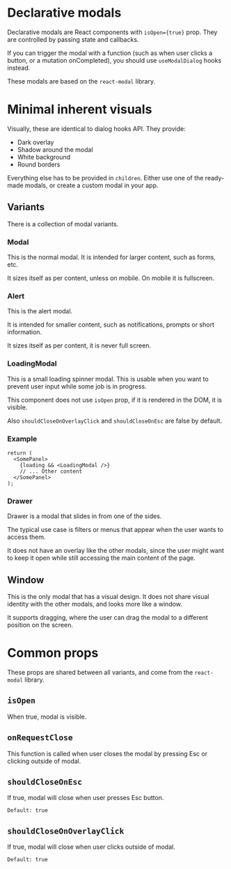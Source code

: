 
<Meta title="modal/Declarative modals" />

# Declarative modals

Declarative modals are React components with `isOpen={true}` prop.
They are controlled by passing state and callbacks.

If you can trigger the modal with a function (such as when user clicks a button, or a mutation onCompleted),
you should use `useModalDialog` hooks instead.

These modals are based on the `react-modal` library.

# Minimal inherent visuals

Visually, these are identical to dialog hooks API.
They provide:

- Dark overlay
- Shadow around the modal
- White background
- Round borders

Everything else has to be provided in `children`.
Either use one of the ready-made modals, or create a custom modal in your app.

## Variants

There is a collection of modal variants.

### Modal

This is the normal modal.
It is intended for larger content, such as forms, etc.

It sizes itself as per content, unless on mobile. On mobile it is fullscreen.

<Canvas of={ModalStories.Standard} />

### Alert

This is the alert modal.

It is intended for smaller content, such as notifications, prompts or short information.

It sizes itself as per content, it is never full screen.

<Canvas of={AlertStories.Standard} />

### LoadingModal

This is a small loading spinner modal.
This is usable when you want to prevent user input while some job is in progress.

This component does not use `isOpen` prop, if it is rendered in the DOM, it is visible.

Also `shouldCloseOnOverlayClick` and `shouldCloseOnEsc` are false by default.

### Example

```tsx
return (
  <SomePanel>
    {loading && <LoadingModal />}
    // ... Other content
  </SomePanel>
);
```

<Canvas of={LoadingModalStories.Standard} />

### Drawer

Drawer is a modal that slides in from one of the sides.

The typical use case is filters or menus that appear when the user wants to access them.

It does not have an overlay like the other modals, since the user might want to
keep it open while still accessing the main content of the page.

<Canvas of={DrawerStories.Standard} />

## Window

This is the only modal that has a visual design.
It does not share visual identity with the other modals, and looks more like a window.

It supports dragging, where the user can drag the modal to a different position on the screen.

<Canvas of={WindowStories.DraggableWindow} />

# Common props

These props are shared between all variants, and come from the `react-modal` library.

## `isOpen`

When true, modal is visible.

## `onRequestClose`

This function is called when user closes the modal by pressing Esc or clicking outside of modal.

## `shouldCloseOnEsc`

If true, modal will close when user presses Esc button.

`Default: true`

## `shouldCloseOnOverlayClick`

If true, modal will close when user clicks outside of modal.

`Default: true`
